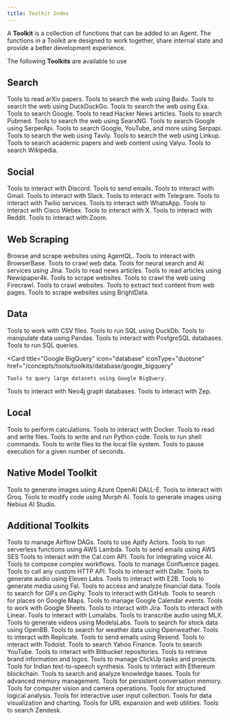 ```yaml
---
title: Toolkit Index
---
```


A **Toolkit** is a collection of functions that can be added to an Agent. The functions in a Toolkit are designed to work together, share internal state and provide a better development experience.

The following **Toolkits** are available to use

## Search

<CardGroup cols={3}>
  <Card
    title="Arxiv"
    icon="book"
    iconType="duotone"
    href="/concepts/tools/toolkits/search/arxiv"
  >
    Tools to read arXiv papers.
  </Card>
  <Card
    title="BaiduSearch"
    icon="magnifying-glass"
    iconType="duotone"
    href="/concepts/tools/toolkits/search/baidusearch"
  >
    Tools to search the web using Baidu.
  </Card>
  <Card
    title="DuckDuckGo"
    icon="duck"
    iconType="duotone"
    href="/concepts/tools/toolkits/search/duckduckgo"
  >
    Tools to search the web using DuckDuckGo.
  </Card>
  <Card
    title="Exa"
    icon="magnifying-glass"
    iconType="duotone"
    href="/concepts/tools/toolkits/search/exa"
  >
    Tools to search the web using Exa.
  </Card>
  <Card
    title="Google Search"
    icon="google"
    iconType="duotone"
    href="/concepts/tools/toolkits/search/googlesearch"
  >
    Tools to search Google.
  </Card>
  <Card
    title="HackerNews"
    icon="newspaper"
    iconType="duotone"
    href="/concepts/tools/toolkits/search/hackernews"
  >
    Tools to read Hacker News articles.
  </Card>
  <Card
    title="Pubmed"
    icon="file-medical"
    iconType="duotone"
    href="/concepts/tools/toolkits/search/pubmed"
  >
    Tools to search Pubmed.
  </Card>
  <Card
    title="SearxNG"
    icon="magnifying-glass"
    iconType="duotone"
    href="/concepts/tools/toolkits/search/searxng"
  >
    Tools to search the web using SearxNG.
  </Card>
  <Card
    title="SerperApi"
    icon="magnifying-glass"
    iconType="duotone"
    href="/concepts/tools/toolkits/search/serper-api"
  >
    Tools to search Google using SerperApi.
  </Card>
  <Card
    title="Serpapi"
    icon="magnifying-glass"
    iconType="duotone"
    href="/concepts/tools/toolkits/search/serper"
  >
    Tools to search Google, YouTube, and more using Serpapi.
  </Card>
  <Card
    title="Tavily"
    icon="magnifying-glass"
    iconType="duotone"
    href="/concepts/tools/toolkits/search/tavily"
  >
    Tools to search the web using Tavily.
  </Card>
  <Card
    title="Linkup"
    icon="magnifying-glass"
    iconType="duotone"
    href="/concepts/tools/toolkits/search/linkup"
  >
    Tools to search the web using Linkup.
  </Card>
  <Card
    title="Valyu"
    icon="magnifying-glass"
    iconType="duotone"
    href="/concepts/tools/toolkits/search/valyu"
  >
    Tools to search academic papers and web content using Valyu.
  </Card>
  <Card
    title="Wikipedia"
    icon="book"
    iconType="duotone"
    href="/concepts/tools/toolkits/search/wikipedia"
  >
    Tools to search Wikipedia.
  </Card>
</CardGroup>

## Social

<CardGroup cols={3}>
  <Card
    title="Discord"
    icon="comment"
    iconType="duotone"
    href="/concepts/tools/toolkits/social/discord"
  >
    Tools to interact with Discord.
  </Card>
  <Card
    title="Email"
    icon="envelope"
    iconType="duotone"
    href="/concepts/tools/toolkits/social/email"
  >
    Tools to send emails.
  </Card>
  <Card
    title="Gmail"
    icon="envelope"
    iconType="duotone"
    href="/concepts/tools/toolkits/social/gmail"
  >
    Tools to interact with Gmail.
  </Card>
  <Card
    title="Slack"
    icon="slack"
    iconType="duotone"
    href="/concepts/tools/toolkits/social/slack"
  >
    Tools to interact with Slack.
  </Card>
  <Card
    title="Telegram"
    icon="telegram"
    iconType="brands"
    href="/concepts/tools/toolkits/social/telegram"
  >
    Tools to interact with Telegram.
  </Card>
  <Card
    title="Twilio"
    icon="mobile-screen-button"
    iconType="duotone"
    href="/concepts/tools/toolkits/social/twilio"
  >
    Tools to interact with Twilio services.
  </Card>
  <Card
    title="WhatsApp"
    icon="whatsapp"
    iconType="brands"
    href="/concepts/tools/toolkits/social/whatsapp"
  >
    Tools to interact with WhatsApp.
  </Card>
  <Card
    title="Webex"
    icon="message"
    iconType="duotone"
    href="/concepts/tools/toolkits/social/webex"
  >
    Tools to interact with Cisco Webex.
  </Card>
  <Card
    title="X (Twitter)"
    icon="x-twitter"
    iconType="brands"
    href="/concepts/tools/toolkits/social/x"
  >
    Tools to interact with X.
  </Card>
  <Card
    title="Reddit"
    icon="reddit"
    iconType="brands"
    href="/concepts/tools/toolkits/social/reddit"
  >
    Tools to interact with Reddit.
  </Card>
  <Card
    title="Zoom"
    icon="video"
    iconType="duotone"
    href="/concepts/tools/toolkits/social/zoom"
  >
    Tools to interact with Zoom.
  </Card>
</CardGroup>

## Web Scraping

<CardGroup cols={3}>
  <Card
    title="AgentQL"
    icon="magnifying-glass"
    iconType="duotone"
    href="/concepts/tools/toolkits/web_scrape/agentql"
  >
    Browse and scrape websites using AgentQL.
  </Card>
  <Card
    title="BrowserBase"
    icon="browser"
    iconType="duotone"
    href="/concepts/tools/toolkits/web_scrape/browserbase"
  >
    Tools to interact with BrowserBase.
  </Card>
  <Card
    title="Crawl4AI"
    icon="spider"
    iconType="duotone"
    href="/concepts/tools/toolkits/web_scrape/crawl4ai"
  >
    Tools to crawl web data.
  </Card>
  <Card
    title="Jina Reader"
    icon="robot"
    iconType="duotone"
    href="/concepts/tools/toolkits/web_scrape/jina_reader"
  >
    Tools for neural search and AI services using Jina.
  </Card>
  <Card
    title="Newspaper"
    icon="newspaper"
    iconType="duotone"
    href="/concepts/tools/toolkits/web_scrape/newspaper"
  >
    Tools to read news articles.
  </Card>
  <Card
    title="Newspaper4k"
    icon="newspaper"
    iconType="duotone"
    href="/concepts/tools/toolkits/web_scrape/newspaper4k"
  >
    Tools to read articles using Newspaper4k.
  </Card>
  <Card
    title="Website"
    icon="globe"
    iconType="duotone"
    href="/concepts/tools/toolkits/web_scrape/website"
  >
    Tools to scrape websites.
  </Card>
  <Card
    title="Firecrawl"
    icon="fire"
    iconType="duotone"
    href="/concepts/tools/toolkits/web_scrape/firecrawl"
  >
    Tools to crawl the web using Firecrawl.
  </Card>
  <Card
    title="Spider"
    icon="spider"
    iconType="duotone"
    href="/concepts/tools/toolkits/web_scrape/spider"
  >
    Tools to crawl websites.
  </Card>
  <Card
    title="Trafilatura"
    icon="text"
    iconType="duotone"
    href="/concepts/tools/toolkits/web_scrape/trafilatura"
  >
    Tools to extract text content from web pages.
  </Card>
  <Card
    title="BrightData"
    icon="screen-users"
    iconType="duotone"
    href="/concepts/tools/toolkits/web_scrape/brightdata"
  >
    Tools to scrape websites using BrightData.
  </Card>
</CardGroup>

## Data

<CardGroup cols={3}>
  <Card
    title="CSV"
    icon="file-csv"
    iconType="duotone"
    href="/concepts/tools/toolkits/database/csv"
  >
    Tools to work with CSV files.
  </Card>
  <Card
    title="DuckDb"
    icon="server"
    iconType="duotone"
    href="/concepts/tools/toolkits/database/duckdb"
  >
    Tools to run SQL using DuckDb.
  </Card>
  <Card
    title="Pandas"
    icon="table"
    iconType="duotone"
    href="/concepts/tools/toolkits/database/pandas"
  >
    Tools to manipulate data using Pandas.
  </Card>
  <Card
    title="Postgres"
    icon="database"
    iconType="duotone"
    href="/concepts/tools/toolkits/database/postgres"
  >
    Tools to interact with PostgreSQL databases.
  </Card>
  <Card
    title="SQL"
    icon="database"
    iconType="duotone"
    href="/concepts/tools/toolkits/database/sql"
  >
    Tools to run SQL queries.
  </Card>

  <Card
    title="Google BigQuery"
    icon="database"
    iconType="duotone"
    href="/concepts/tools/toolkits/database/google_bigquery"
  >
    Tools to query large datasets using Google BigQuery.
  </Card>
  <Card
    title="Neo4j"
    icon="project-diagram"
    iconType="duotone"
    href="/concepts/tools/toolkits/database/neo4j"
  >
    Tools to interact with Neo4j graph databases.
  </Card>
  <Card
    title="Zep"
    icon="memory"
    iconType="duotone"
    href="/concepts/tools/toolkits/database/zep"
  >
    Tools to interact with Zep.
  </Card>
</CardGroup>

## Local

<CardGroup cols={3}>
  <Card
    title="Calculator"
    icon="calculator"
    iconType="duotone"
    href="/concepts/tools/toolkits/local/calculator"
  >
    Tools to perform calculations.
  </Card>
  <Card
    title="Docker"
    icon="docker"
    iconType="duotone"
    href="/concepts/tools/toolkits/local/docker"
  >
    Tools to interact with Docker.
  </Card>
  <Card
    title="File"
    icon="file"
    iconType="duotone"
    href="/concepts/tools/toolkits/local/file"
  >
    Tools to read and write files.
  </Card>
  <Card
    title="Python"
    icon="code"
    iconType="duotone"
    href="/concepts/tools/toolkits/local/python"
  >
    Tools to write and run Python code.
  </Card>
  <Card
    title="Shell"
    icon="terminal"
    iconType="duotone"
    href="/concepts/tools/toolkits/local/shell"
  >
    Tools to run shell commands.
  </Card>
  <Card
    title="Local File System"
    icon="file"
    iconType="duotone"
    href="/concepts/tools/toolkits/local/local_file_system"
  >
    Tools to write files to the local file system.
  </Card>
  <Card
    title="Sleep"
    icon="bed"
    iconType="duotone"
    href="/concepts/tools/toolkits/local/sleep"
  >
    Tools to pause execution for a given number of seconds.
  </Card>
</CardGroup>

## Native Model Toolkit

<CardGroup cols={3}>
  <Card
    title="Azure OpenAI"
    icon="microsoft"
    iconType="brands"
    href="/concepts/tools/toolkits/models/azure_openai"
  >
    Tools to generate images using Azure OpenAI DALL-E.
  </Card>
  <Card
    title="Groq"
    icon="groq"
    iconType="brands"
    href="/concepts/tools/toolkits/models/groq"
  >
    Tools to interact with Groq.
  </Card>
  <Card
    title="Morph"
    icon="code"
    iconType="duotone"
    href="/concepts/tools/toolkits/models/morph"
  >
    Tools to modify code using Morph AI.
  </Card>
  <Card
    title="Nebius"
    icon="image"
    iconType="duotone"
    href="/concepts/tools/toolkits/models/nebius"
  >
    Tools to generate images using Nebius AI Studio.
  </Card>
</CardGroup>

## Additional Toolkits

<CardGroup cols={3}>
  <Card
    title="Airflow"
    icon="wind"
    iconType="duotone"
    href="/concepts/tools/toolkits/others/airflow"
  >
    Tools to manage Airflow DAGs.
  </Card>
  <Card
    title="Apify"
    icon="gear"
    iconType="duotone"
    href="/concepts/tools/toolkits/others/apify"
  >
    Tools to use Apify Actors.
  </Card>
  <Card
    title="AWS Lambda"
    icon="server"
    iconType="duotone"
    href="/concepts/tools/toolkits/others/aws_lambda"
  >
    Tools to run serverless functions using AWS Lambda.
  </Card>
  <Card
    title="AWS SES"
    icon="envelope"
    iconType="duotone"
    href="/concepts/tools/toolkits/others/aws_ses"
  >
    Tools to send emails using AWS SES
  </Card>
  <Card
    title="CalCom"
    icon="calendar"
    iconType="duotone"
    href="/concepts/tools/toolkits/others/calcom"
  >
    Tools to interact with the Cal.com API.
  </Card>
  <Card
    title="Cartesia"
    icon="waveform"
    iconType="duotone"
    href="/concepts/tools/toolkits/others/cartesia"
  >
    Tools for integrating voice AI.
  </Card>
  <Card
    title="Composio"
    icon="code-branch"
    iconType="duotone"
    href="/concepts/tools/toolkits/others/composio"
  >
    Tools to compose complex workflows.
  </Card>
  <Card
    title="Confluence"
    icon="file"
    iconType="duotone"
    href="/concepts/tools/toolkits/others/confluence"
  >
    Tools to manage Confluence pages.
  </Card>
  <Card
    title="Custom API"
    icon="puzzle-piece"
    iconType="duotone"
    href="/concepts/tools/toolkits/others/custom_api"
  >
    Tools to call any custom HTTP API.
  </Card>
  <Card
    title="Dalle"
    icon="eye"
    iconType="duotone"
    href="/concepts/tools/toolkits/others/dalle"
  >
    Tools to interact with Dalle.
  </Card>
  <Card
    title="Eleven Labs"
    icon="headphones"
    iconType="duotone"
    href="/concepts/tools/toolkits/others/eleven_labs"
  >
    Tools to generate audio using Eleven Labs.
  </Card>
  <Card
    title="E2B"
    icon="server"
    iconType="duotone"
    href="/concepts/tools/toolkits/others/e2b"
  >
    Tools to interact with E2B.
  </Card>
  <Card
    title="Fal"
    icon="video"
    iconType="duotone"
    href="/concepts/tools/toolkits/others/fal"
  >
    Tools to generate media using Fal.
  </Card>
  <Card
    title="Financial Datasets"
    icon="dollar-sign"
    iconType="duotone"
    href="/concepts/tools/toolkits/others/financial_datasets"
  >
    Tools to access and analyze financial data.
  </Card>
  <Card
    title="Giphy"
    icon="image"
    iconType="duotone"
    href="/concepts/tools/toolkits/others/giphy"
  >
    Tools to search for GIFs on Giphy.
  </Card>
  <Card
    title="GitHub"
    icon="github"
    iconType="brands"
    href="/concepts/tools/toolkits/others/github"
  >
    Tools to interact with GitHub.
  </Card>
  <Card
    title="Google Maps"
    icon="map"
    iconType="duotone"
    href="/concepts/tools/toolkits/others/google_maps"
  >
    Tools to search for places on Google Maps.
  </Card>
  <Card
    title="Google Calendar"
    icon="calendar"
    iconType="duotone"
    href="/concepts/tools/toolkits/others/googlecalendar"
  >
    Tools to manage Google Calendar events.
  </Card>
  <Card
    title="Google Sheets"
    icon="google"
    iconType="duotone"
    href="/concepts/tools/toolkits/others/google_sheets"
  >
    Tools to work with Google Sheets.
  </Card>
  <Card
    title="Jira"
    icon="jira"
    iconType="brands"
    href="/concepts/tools/toolkits/others/jira"
  >
    Tools to interact with Jira.
  </Card>
  <Card
    title="Linear"
    icon="list"
    iconType="duotone"
    href="/concepts/tools/toolkits/others/linear"
  >
    Tools to interact with Linear.
  </Card>
  <Card
    title="Lumalabs"
    icon="lightbulb"
    iconType="duotone"
    href="/concepts/tools/toolkits/others/lumalabs"
  >
    Tools to interact with Lumalabs.
  </Card>
  <Card
    title="MLX Transcribe"
    icon="headphones"
    iconType="duotone"
    href="/concepts/tools/toolkits/others/mlx_transcribe"
  >
    Tools to transcribe audio using MLX.
  </Card>
  <Card
    title="ModelsLabs"
    icon="video"
    iconType="duotone"
    href="/concepts/tools/toolkits/others/models_labs"
  >
    Tools to generate videos using ModelsLabs.
  </Card>
  <Card
    title="OpenBB"
    icon="chart-bar"
    iconType="duotone"
    href="/concepts/tools/toolkits/others/openbb"
  >
    Tools to search for stock data using OpenBB.
  </Card>
  <Card
    title="Openweather"
    icon="cloud-sun"
    iconType="duotone"
    href="/concepts/tools/toolkits/others/openweather"
  >
    Tools to search for weather data using Openweather.
  </Card>
  <Card
    title="Replicate"
    icon="robot"
    iconType="duotone"
    href="/concepts/tools/toolkits/others/replicate"
  >
    Tools to interact with Replicate.
  </Card>
  <Card
    title="Resend"
    icon="paper-plane"
    iconType="duotone"
    href="/concepts/tools/toolkits/others/resend"
  >
    Tools to send emails using Resend.
  </Card>
  <Card
    title="Todoist"
    icon="list"
    iconType="duotone"
    href="/concepts/tools/toolkits/others/todoist"
  >
    Tools to interact with Todoist.
  </Card>
  <Card
    title="YFinance"
    icon="dollar-sign"
    iconType="duotone"
    href="/concepts/tools/toolkits/others/yfinance"
  >
    Tools to search Yahoo Finance.
  </Card>
  <Card
    title="YouTube"
    icon="youtube"
    iconType="brands"
    href="/concepts/tools/toolkits/others/youtube"
  >
    Tools to search YouTube.
  </Card>
  <Card
    title="Bitbucket"
    icon="bitbucket"
    iconType="brands"
    href="/concepts/tools/toolkits/others/bitbucket"
  >
    Tools to interact with Bitbucket repositories.
  </Card>
  <Card
    title="Brandfetch"
    icon="trademark"
    iconType="duotone"
    href="/concepts/tools/toolkits/others/brandfetch"
  >
    Tools to retrieve brand information and logos.
  </Card>
  <Card
    title="ClickUp"
    icon="tasks"
    iconType="duotone"
    href="/concepts/tools/toolkits/others/clickup"
  >
    Tools to manage ClickUp tasks and projects.
  </Card>
  <Card
    title="Desi Vocal"
    icon="microphone"
    iconType="duotone"
    href="/concepts/tools/toolkits/others/desi_vocal"
  >
    Tools for Indian text-to-speech synthesis.
  </Card>
  <Card
    title="EVM"
    icon="coins"
    iconType="duotone"
    href="/concepts/tools/toolkits/others/evm"
  >
    Tools to interact with Ethereum blockchain.
  </Card>
  <Card
    title="Knowledge"
    icon="brain"
    iconType="duotone"
    href="/concepts/tools/toolkits/others/knowledge"
  >
    Tools to search and analyze knowledge bases.
  </Card>
  <Card
    title="Mem0"
    icon="memory"
    iconType="duotone"
    href="/concepts/tools/toolkits/others/mem0"
  >
    Tools for advanced memory management.
  </Card>
  <Card
    title="Memori"
    icon="brain"
    iconType="duotone"
    href="/concepts/tools/toolkits/others/memori"
  >
    Tools for persistent conversation memory.
  </Card>
  <Card
    title="OpenCV"
    icon="camera"
    iconType="duotone"
    href="/concepts/tools/toolkits/others/opencv"
  >
    Tools for computer vision and camera operations.
  </Card>
  <Card
    title="Reasoning"
    icon="brain"
    iconType="duotone"
    href="/concepts/tools/toolkits/others/reasoning"
  >
    Tools for structured logical analysis.
  </Card>
  <Card
    title="User Control Flow"
    icon="user-check"
    iconType="duotone"
    href="/concepts/tools/toolkits/others/user_control_flow"
  >
    Tools for interactive user input collection.
  </Card>
  <Card
    title="Visualization"
    icon="chart-bar"
    iconType="duotone"
    href="/concepts/tools/toolkits/others/visualization"
  >
    Tools for data visualization and charting.
  </Card>
  <Card
    title="WebTools"
    icon="globe"
    iconType="duotone"
    href="/concepts/tools/toolkits/others/webtools"
  >
    Tools for URL expansion and web utilities.
  </Card>
  <Card
    title="Zendesk"
    icon="headphones"
    iconType="duotone"
    href="/concepts/tools/toolkits/others/zendesk"
  >
    Tools to search Zendesk.
  </Card>
</CardGroup>

